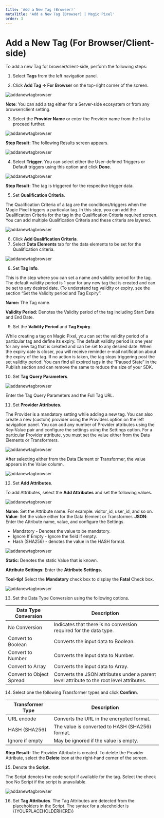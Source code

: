---
title: 'Add a New Tag (Browser)'
metaTitle: 'Add a New Tag (Browser) | Magic Pixel'
order: 3
---

# Add a New Tag (For Browser/Client-side)

To add a new Tag for browser/client-side, perform the following steps:

1.	Select **Tags** from the left navigation panel.

2.	Click **Add Tag -> For Browser** on the top-right corner of the screen.

![addanewtagbrowser](/images/tagsimages/addanewtagbrowser.png)

**Note**: You can add a tag either for a Server-side ecosystem or from any browser/client setting.

3.	Select the **Provider Name** or enter the Provider name from the list to proceed further.

![addanewtagbrowser](/images/tagsimages/addanewtagprovider.png)

**Step Result:** The following Results screen appears.

![addanewtagbrowser](/images/tagsimages/providerbrowser.png)

4. Select **Trigger**. 
You can select either the User-defined Triggers or Default triggers using this option and click **Done**.

![addanewtagbrowser](/images/tagsimages/choosetriggers.png)

**Step Result:** The tag is triggered for the respective trigger data.

5. Set **Qualification Criteria**.

The Qualification Criteria of a tag are the conditions/triggers when the Magic Pixel triggers a particular tag. 
In this step, you can add the Qualification Criteria for the tag in the Qualification Criteria required screen. You can add multiple Qualification Criteria and these criteria are layered.

![addanewtagbrowser](/images/tagsimages/addqualificationcriteria.png)

6. Click **Add Qualification Criteria**.
7. Select **Data Elements** tab for the data elements to be set for the Qualification criteria.

![addanewtagbrowser](/images/tagsimages/choosedataelements.png)

8. Set **Tag Info**.

This is the step where you can set a name and validity period for the tag. The default validity period is 1 year for any new tag that is created and can be set to any desired date. (To understand tag validity or expiry, see the section “Set the Validity period and Tag Expiry”:

**Name:** The Tag name.

**Validity Period:** Denotes the Validity period of the tag including Start Date and End Date.

9. Set the **Validity Period** and **Tag Expiry**.

While creating a tag on Magic Pixel, you can set the validity period of a particular tag and define its expiry. The default validity period is one year for any new tag that is created and can be set to any desired date. When the expiry date is closer, you will receive reminder e-mail notification about the expiry of the tag. If no action is taken, the tag stops triggering post the set validity period. You can find all expired tags in the “Paused State” in the Publish section and can remove the same to reduce the size of your SDK.

10. Set **Tag Query Parameters**.

![addanewtagbrowser](/images/tagsimages/taginfo.png)
 
Enter the Tag Query Parameters and the Full Tag URL.

11. Set **Provider Attributes**.

The Provider is a mandatory setting while adding a new tag. You can also create a new (custom) provider using the Providers option on the left navigation panel. You can add any number of Provider attributes using the Key-Value pair and configure the settings using the Settings option.
For a particular Provider attribute, you must set the value either from the Data Elements or Transformers.

![addanewtagbrowser](/images/tagsimages/setproviderattributes.png)

After selecting either from the Data Element or Transformer, the value appears in the Value column.

![addanewtagbrowser](/images/tagsimages/providerattributesvalues.png)

12. Set **Add Attributes**.

To add Attributes, select the **Add Attributes** and set the following values.

![addanewtagbrowser](/images/tagsimages/addattributes.png)

**Name**: Set the Attribute name. For example: visitor_id, user_id, and so on.
**Value**: Set the value either for the Data Element or Transformer.
**JSON**: Enter the Attribute name, value, and configure the Settings.
- Mandatory - Denotes the value to be mandatory.
-	Ignore If Empty - Ignore the field if empty.
-	Hash (SHA256) - denotes the value in the HASH format.

![addanewtagbrowser](/images/tagsimages/addattributesjson.png)

**Static**: Denotes the static Value that is known.

**Attribute Settings**: 
Enter the **Attribute Settings**.

**Tool-tip!** Select the **Mandatory** check box to display the **Fatal** Check box.

![addanewtagbrowser](/images/tagsimages/attributesettings.png)

13. Set the Data Type Conversion using the following options.

| Data Type Conversion      | Description |
| ----------- | ----------- |
| No Conversion     | Indicates that there is no conversion required for the data type.       |
| Convert to Boolean   | Converts the input data to Boolean.        |
| Convert to Number | Converts the input data to Number. |
| Convert to Array | Converts the input data to Array. |
| Convert to Object Spread | Converts the JSON attributes under a parent level attribute to the root level attributes. |

14. Select one the following Transformer types and click **Confirm**.

| Transformer Type      | Description |
| ----------- | ----------- |
| URL encode     |  Converts the URL in the encrypted format. |
| HASH (SHA256)   | The value is converted to HASH (SHA256) format.|
| Ignore if empty | May be ignored if the value is empty. |

**Step Result:** The Provider Attribute is created.
To delete the Provider Attribute, select the **Delete** icon at the right-hand corner of the screen.

15. Denote the **Script**.

The Script denotes the code script if available for the tag. Select the check box No Script if the script is unavailable.

![addanewtagbrowser](/images/tagsimages/script.png)

16. Set **Tag Attributes**.
The Tag Attributes are detected from the placeholders in the Script.
The syntax for a placeholder is {{YOURPLACEHOLDERHERE}}
